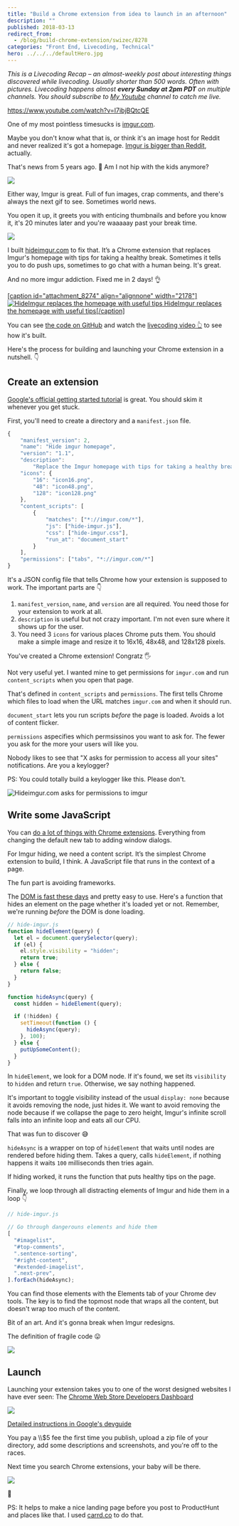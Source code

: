 ```yaml
---
title: "Build a Chrome extension from idea to launch in an afternoon"
description: ""
published: 2018-03-13
redirect_from:
  - /blog/build-chrome-extension/swizec/8278
categories: "Front End, Livecoding, Technical"
hero: ../../../defaultHero.jpg
---
```


_This is a Livecoding Recap – an almost-weekly post about interesting things discovered while livecoding. Usually shorter than 500 words. Often with pictures. Livecoding happens almost **every Sunday at 2pm PDT** on multiple channels. You should subscribe to [My Youtube](https://www.youtube.com/TheSwizec) channel to catch me live._

https://www.youtube.com/watch?v=I7ibjBQtcQE

One of my most pointless timesucks is [imgur.com](https://imgur.com).

Maybe you don't know what that is, or think it's an image host for Reddit and never realized it's got a homepage. [Imgur is bigger than Reddit](https://www.buzzfeed.com/jwherrman/imgur-is-now-bigger-than-reddit), actually.

That's news from 5 years ago. 🤔 Am I not hip with the kids anymore?

![](./img/media-ifxLK48cnyDDi-giphy.gif)

Either way, Imgur is great. Full of fun images, crap comments, and there's always the next gif to see. Sometimes world news.

You open it up, it greets you with enticing thumbnails and before you know it, it's 20 minutes later and you're waaaaay past your break time.

![](https://swizec.com/blog/wp-content/uploads/2018/03/imgur_home_page-3.png)

I built [hideimgur.com](#) to fix that. It’s a Chrome extension that replaces Imgur's homepage with tips for taking a healthy break. Sometimes it tells you to do push ups, sometimes to go chat with a human being. It's great.

And no more imgur addiction. Fixed me in 2 days! 👌

[\[caption id="attachment_8274" align="alignnone" width="2178"\]![HideImgur replaces the homepage with useful tips](https://swizec.com/blog/wp-content/uploads/2018/03/hide-imgur-homepage-1.png) HideImgur replaces the homepage with useful tips\[/caption\]](http://hideimgur.com)

You can see [the code on GitHub](https://github.com/Swizec/hide-imgur-homepage) and watch the [livecoding video 👆](#) to see how it's built.

Here's the process for building and launching your Chrome extension in a nutshell. 👇

## Create an extension

[Google's official getting started tutorial](https://developer.chrome.com/extensions/getstarted) is great. You should skim it whenever you get stuck.

First, you'll need to create a directory and a `manifest.json` file.

```javascript
{
    "manifest_version": 2,
    "name": "Hide imgur homepage",
    "version": "1.1",
    "description":
        "Replace the Imgur homepage with tips for taking a healthy break. New tip every time you slack.",
    "icons": {
        "16": "icon16.png",
        "48": "icon48.png",
        "128": "icon128.png"
    },
    "content_scripts": [
        {
            "matches": ["*://imgur.com/*"],
            "js": ["hide-imgur.js"],
            "css": ["hide-imgur.css"],
            "run_at": "document_start"
        }
    ],
    "permissions": ["tabs", "*://imgur.com/*"]
}
```

It's a JSON config file that tells Chrome how your extension is supposed to work. The important parts are 👇

1.  `manifest_version`, `name`, and `version` are all required. You need those for your extension to work at all.
2.  `description` is useful but not crazy important. I'm not even sure where it shows up for the user.
3.  You need 3 `icons` for various places Chrome puts them. You should make a simple image and resize it to 16x16, 48x48, and 128x128 pixels.

You've created a Chrome extension! Congratz 🖐

Not very useful yet. I wanted mine to get permissions for `imgur.com` and run `content_scripts` when you open that page.

That's defined in `content_scripts` and `permissions`. The first tells Chrome which files to load when the URL matches `imgur.com` and when it should run.

`document_start` lets you run scripts _before_ the page is loaded. Avoids a lot of content flicker.

`permissions` aspecifies which permsissinos you want to ask for. The fewer you ask for the more your users will like you.

Nobody likes to see that "X asks for permission to access all your sites" notifications. Are you a keylogger?

PS: You could totally build a keylogger like this. Please don't.

![Hideimgur.com asks for permissions to imgur](https://swizec.com/blog/wp-content/uploads/2018/03/permissions-screenshot-3.png)

## Write some JavaScript

You can [do a lot of things with Chrome extensions](https://developer.chrome.com/extensions/devguide). Everything from changing the default new tab to adding window dialogs.

For Imgur hiding, we need a content script. It’s the simplest Chrome extension to build, I think. A JavaScript file that runs in the context of a page.

The fun part is avoiding frameworks.

The [DOM is fast these days](https://swizec.com/blog/building-interactive-dom-benchmark-preliminary-results/swizec/8219) and pretty easy to use. Here's a function that hides an element on the page whether it's loaded yet or not. Remember, we're running _before_ the DOM is done loading.

```javascript
// hide-imgur.js
function hideElement(query) {
  let el = document.querySelector(query);
  if (el) {
    el.style.visibility = "hidden";
    return true;
  } else {
    return false;
  }
}

function hideAsync(query) {
  const hidden = hideElement(query);

  if (!hidden) {
    setTimeout(function () {
      hideAsync(query);
    }, 100);
  } else {
    putUpSomeContent();
  }
}
```

In `hideElement`, we look for a DOM node. If it's found, we set its `visibility` to `hidden` and return `true`. Otherwise, we say nothing happened.

It's important to toggle visibility instead of the usual `display: none` because it avoids removing the node, just hides it. We want to avoid removing the node because if we collapse the page to zero height, Imgur's infinite scroll falls into an infinite loop and eats all our CPU.

That was fun to discover 😅

`hideAsync` is a wrapper on top of `hideElement` that waits until nodes are rendered before hiding them. Takes a query, calls `hideElement`, if nothing happens it waits `100` milliseconds then tries again.

If hiding worked, it runs the function that puts healthy tips on the page.

Finally, we loop through all distracting elements of Imgur and hide them in a loop 👇

```javascript
// hide-imgur.js

// Go through dangerouns elements and hide them
[
  "#imagelist",
  "#top-comments",
  ".sentence-sorting",
  "#right-content",
  "#extended-imagelist",
  ".next-prev",
].forEach(hideAsync);
```

You can find those elements with the Elements tab of your Chrome dev tools. The key is to find the topmost node that wraps all the content, but doesn't wrap too much of the content.

Bit of an art. And it's gonna break when Imgur redesigns.

The definition of fragile code 😛

![](./img/media-Xra0ADZp25hBK-giphy.gif)

## Launch

Launching your extension takes you to one of the worst designed websites I have ever seen: The [Chrome Web Store Developers Dashboard](https://chrome.google.com/webstore/developer/dashboard?pli=1&authuser=1)

![](https://swizec.com/blog/wp-content/uploads/2018/03/Screen-Shot-2018-03-13-at-09.55.39-3.png)

[Detailed instructions in Google's devguide](https://developer.chrome.com/webstore/publish)

You pay a \\\\\$5 fee the first time you publish, upload a zip file of your directory, add some descriptions and screenshots, and you're off to the races.

Next time you search Chrome extensions, your baby will be there.

[![](https://swizec.com/blog/wp-content/uploads/2018/03/Screen-Shot-2018-03-13-at-09.42.44-1-1024x126.png)](http://hideimgur.com)

🤘

PS: It helps to make a nice landing page before you post to ProductHunt and places like that. I used [carrd.co](https://carrd.co) to do that.
